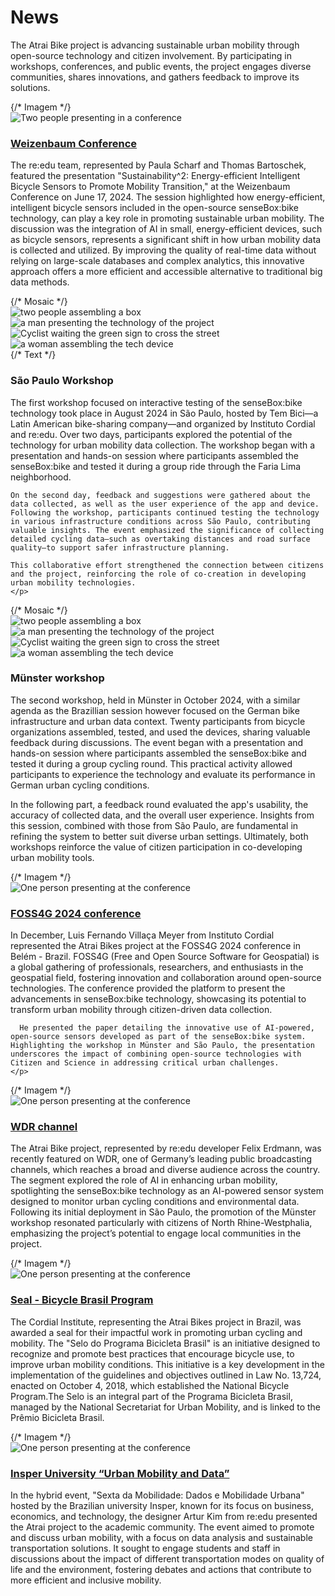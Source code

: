 # News

The Atrai Bike project is advancing sustainable urban mobility through open-source technology and citizen involvement. By participating in workshops, conferences, and public events, the project engages diverse communities, shares innovations, and gathers feedback to improve its solutions. 

<div className="flex items-start flex-col md:flex-row mt-8">
  {/* Imagem */}
  <div className="w-full md:w-[40%] md:pr-4 flex justify-start">
    <img 
      src="https://cloud.reedu.de/s/3c6p2gdPMp8DATd/download" 
      alt="Two people presenting in a conference" 
      className="w-full object-cover"
    />
  </div>
   <div className="flex-1">
    <h3 className="text-lg font-bold">
      <a 
        href="https://www.weizenbaum-conference.de/17-06-2024/" 
        target="_blank" 
        rel="noopener noreferrer" 
        className="text-white-500 underline"
      >
        Weizenbaum Conference
      </a>
    </h3>
    <p>
      The re:edu team, represented by Paula Scharf and Thomas Bartoschek, featured the presentation "Sustainability^2: Energy-efficient Intelligent Bicycle Sensors to Promote Mobility Transition," at the Weizenbaum Conference on June 17, 2024. The session highlighted how energy-efficient, intelligent bicycle sensors included in the open-source senseBox:bike technology, can play a key role in promoting sustainable urban mobility.
      The discussion was the integration of AI in small, energy-efficient devices, such as bicycle sensors, represents a significant shift in how urban mobility data is collected and utilized. By improving the quality of real-time data without relying on large-scale databases and complex analytics, this innovative approach offers a more efficient and accessible alternative to traditional big data methods.
    </p>
  </div>
</div>


<div className="flex items-start flex-col md:flex-row mt-8">
  {/* Mosaic */}
  <div className="w-full md:w-[40%] md:pr-4 grid grid-cols-2 gap-2">
    <img 
      src="https://cloud.reedu.de/s/NArkGGzG626piBq/download" 
      alt="two people assembling a box" 
      className="w-full h-auto object-cover"
    />
    <img 
      src="https://cloud.reedu.de/s/yPrjiroxf5TdSQr/download" 
      alt="a man presenting the technology of the project" 
      className="w-full h-auto object-cover"
    />
    <img 
      src="https://cloud.reedu.de/s/AP3wNmjYKdBmsz8/download" 
      alt="Cyclist waiting the green sign to cross the street" 
      className="w-full h-auto object-cover"
    />
    <img 
      src="https://cloud.reedu.de/s/Nn2CQNYR47CLjQX/download" 
      alt="a woman assembling the tech device" 
      className="w-full h-auto object-cover"
    />
  </div>
  {/* Text */}
  <div className="flex-1">
    <h3 className="text-lg font-bold">
      <a>
        São Paulo Workshop
      </a>
    </h3>
    <p>
    The first workshop focused on interactive testing of the senseBox:bike technology took place in August 2024 in São Paulo, hosted by Tem Bici—a Latin American bike-sharing company—and organized by Instituto Cordial and re:edu. Over two days, participants explored the potential of the technology for urban mobility data collection. The workshop began with a presentation and hands-on session where participants assembled the senseBox:bike and tested it during a group ride through the Faria Lima neighborhood. 
    
    On the second day, feedback and suggestions were gathered about the data collected, as well as the user experience of the app and device.
    Following the workshop, participants continued testing the technology in various infrastructure conditions across São Paulo, contributing valuable insights. The event emphasized the significance of collecting detailed cycling data—such as overtaking distances and road surface quality—to support safer infrastructure planning. 
    
    This collaborative effort strengthened the connection between citizens and the project, reinforcing the role of co-creation in developing urban mobility technologies. 
    </p>
  </div>
</div>


<div className="flex items-start flex-col md:flex-row mt-8">
  {/* Mosaic */}
   <div className="w-full md:w-[40%] md:pr-4 grid grid-cols-2 gap-2">
     <img 
      src="https://cloud.reedu.de/s/XdcyweyX4d5zYDK/download" 
      alt="two people assembling a box" 
      className="w-full h-auto object-cover"
    />
    <img 
      src="https://cloud.reedu.de/s/nSb3YkgPPGZw6em/download" 
      alt="a man presenting the technology of the project" 
      className="w-full h-auto object-cover"
    />
    <img 
      src="https://cloud.reedu.de/s/7CSP5FJRkbFaD9P/download" 
      alt="Cyclist waiting the green sign to cross the street" 
      className="w-full h-auto object-cover"
    />
    <img 
      src="https://cloud.reedu.de/s/58GAJgJdzwiswEg/download" 
      alt="a woman assembling the tech device" 
      className="w-full h-auto object-cover"
    />
  </div>
   <div className="flex-1">
    <h3 className="text-lg font-bold">
      <a>
        Münster workshop
      </a>
    </h3>
    <p>
The second workshop, held in Münster in October 2024, with a similar agenda as the Brazillian session however focused on the German bike infrastructure and urban data context. Twenty participants from bicycle organizations assembled, tested, and used the devices, sharing valuable feedback during discussions. The event began with a presentation and hands-on session where participants assembled the senseBox:bike and tested it during a group cycling round. This practical activity allowed participants to experience the technology and evaluate its performance in German urban cycling conditions. 

In the following part, a feedback round evaluated the app's usability, the accuracy of collected data, and the overall user experience. Insights from this session, combined with those from São Paulo, are fundamental in refining the system to better suit diverse urban settings. Ultimately, both workshops reinforce the value of citizen participation in co-developing urban mobility tools.
    </p>
  </div>
</div>

<div className="flex items-start flex-col md:flex-row mt-8">
  {/* Imagem */}
  <div className="w-full md:w-[40%] md:pr-4 flex justify-start">
    <img 
      src="https://cloud.reedu.de/s/g5SXMXCBXHggbKp/download" 
      alt="One person presenting at the conference" 
      className="w-full object-cover"
    />
  </div>
   <div className="flex-1">
    <h3 className="text-lg font-bold">
      <a 
        href="https://talks.osgeo.org/foss4g-2024-academic-track/talk/XMAGHX/" 
        target="_blank" 
        rel="noopener noreferrer" 
        className="text-white-500 underline"
      >
        FOSS4G 2024 conference
      </a>
    </h3>
    <p>
      In December, Luis Fernando Villaça Meyer from Instituto Cordial represented the Atrai Bikes project at the FOSS4G 2024 conference in Belém - Brazil. FOSS4G (Free and Open Source Software for Geospatial) is a global gathering of professionals, researchers, and enthusiasts in the geospatial field, fostering innovation and collaboration around open-source technologies. The conference provided the platform to present the advancements in senseBox:bike technology, showcasing its potential to transform urban mobility through citizen-driven data collection.
      
      He presented the paper detailing the innovative use of AI-powered, open-source sensors developed as part of the senseBox:bike system. Highlighting the workshop in Münster and São Paulo, the presentation underscores the impact of combining open-source technologies with Citizen and Science in addressing critical urban challenges.
    </p>
  </div>
</div>

<div className="flex items-start flex-col md:flex-row mt-8">
  {/* Imagem */}
  <div className="w-full md:w-[40%] md:pr-4 flex justify-start">
    <img 
      src="https://cloud.reedu.de/s/AFg57pi5j5sEpGp/download" 
      alt="One person presenting at the conference" 
      className="w-full object-cover"
    />
  </div>
   <div className="flex-1">
    <h3 className="text-lg font-bold">
      <a 
        href="https://www1.wdr.de/nachrichten/westfalen-lippe/ki-fahrraddaten-muenster-100.html" 
        target="_blank" 
        rel="noopener noreferrer" 
        className="text-white-500 underline"
      >
        WDR channel
      </a>
    </h3>
    <p>
    The Atrai Bike project, represented by re:edu developer Felix Erdmann, was recently featured on WDR, one of Germany’s leading public broadcasting channels, which reaches a broad and diverse audience across the country. The segment explored the role of AI in enhancing urban mobility, spotlighting the senseBox:bike technology as an AI-powered sensor system designed to monitor urban cycling conditions and environmental data. Following its initial deployment in São Paulo, the promotion of the Münster workshop resonated particularly with citizens of North Rhine-Westphalia, emphasizing the project’s potential to engage local communities in the project.       
    </p>
  </div>
</div>

<div className="flex items-start flex-col md:flex-row mt-8">
  {/* Imagem */}
  <div className="w-full md:w-[40%] md:pr-4 flex justify-start">
    <img 
      src="https://cloud.reedu.de/s/WiqaqwtcMy7KbsS/download" 
      alt="One person presenting at the conference" 
      className="w-full object-cover"
    />
  </div>
   <div className="flex-1">
    <h3 className="text-lg font-bold">
      <a 
        href="https://www.gov.br/cidades/pt-br/acesso-a-informacao/acoes-e-programas/mobilidade-urbana/programa-bicicleta-brasil/habilitadas/atrai-bikes-mais-dados-para-melhores-infraestruturas-cicloviarias" 
        target="_blank" 
        rel="noopener noreferrer" 
        className="text-white-500 underline"
      >
        Seal - Bicycle Brasil Program
      </a>
    </h3>
    <p>
    The Cordial Institute, representing the Atrai Bikes project in Brazil, was awarded a seal for their impactful work in promoting urban cycling and mobility. The "Selo do Programa Bicicleta Brasil" is an initiative designed to recognize and promote best practices that encourage bicycle use, to improve urban mobility conditions. This initiative is a key development in the implementation of the guidelines and objectives outlined in Law No. 13,724, enacted on October 4, 2018, which established the National Bicycle Program.The Selo is an integral part of the Programa Bicicleta Brasil, managed by the National Secretariat for Urban Mobility, and is linked to the Prêmio Bicicleta Brasil.
    </p>
  </div>
</div>

<div className="flex items-start flex-col md:flex-row mt-8">
  {/* Imagem */}
  <div className="w-full md:w-[40%] md:pr-4 flex justify-start">
    <img 
      src="https://cloud.reedu.de/s/e69Wd4qCjb8kJGC/download" 
      alt="One person presenting at the conference" 
      className="w-full object-cover"
    />
  </div>
   <div className="flex-1">
    <h3 className="text-lg font-bold">
      <a 
        href="https://www.insper.edu.br/pt/eventos/2024/10/sexta-da-mobilidade-dados-e-mobilidade-urbana"
        target="_blank" 
        rel="noopener noreferrer" 
        className="text-white-500 underline"
      >
       Insper University “Urban Mobility and Data” 
      </a>
    </h3>
    <p>
     In the hybrid event, "Sexta da Mobilidade: Dados e Mobilidade Urbana" hosted by the Brazilian university Insper, known for its focus on business, economics, and technology, the designer Artur Kim from re:edu presented the Atrai project to the academic community. The event aimed to promote and discuss urban mobility, with a focus on data analysis and sustainable transportation solutions. It sought to engage students and staff in discussions about the impact of different transportation modes on quality of life and the environment, fostering debates and actions that contribute to more efficient and inclusive mobility. 
    </p>
  </div>
</div>